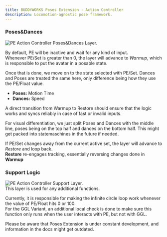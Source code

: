 ```yaml
---
title: BUDDYWORKS Poses Extension - Action Controller
description: Locomotion-agnostic pose framework.
---
```


### Poses&Dances
![PE Action Controller Poses&Dances Layer.](./img/003.png)  

By default, PE will be inactive and wait for any kind of input.  
Whenever PE/Set is greater than 0, the layer will advance to *Warmup*, which is responsible to put the avatar in a posable state.  

Once that is done, we move on to the state selected with PE/Set. Dances and Poses are treated the same here, only difference being how they use the PE/Float value.
- **Poses:** Motion Time
- **Dances:** Speed

A direct transition from Warmup to Restore should ensure that the logic works and syncs reliably in case of fast or invalid inputs.

For visual differentiation, we just split Poses and Dances with the middle line, poses being on the top half and dances on the bottom half. This might get packed into statemaschines in the future if needed. 

If PE/Set changes away from the current active set, the layer will advance to *Restore* and loop back.  
**Restore** re-engages tracking, essentially reversing changes done in **Warmup**

### Support Logic
![PE Action Controller Support Layer.](./img/004.png)  
This layer is used for any additional functions.

Currently, it is responsible for making the infinite circle loop work whenever the value of PE/Float hits 0 or 100.  
For the GGL Variant, an additional local check is done to make sure this function only runs when the user interacts with PE, but not with GGL.

<Aside>Please be aware that Poses Extension is under constant development, and information in the docs might get outdated.</Aside>